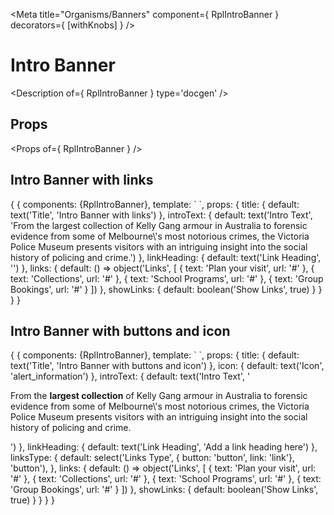 
<Meta title="Organisms/Banners" component={ RplIntroBanner } decorators={ [withKnobs] } />

# Intro Banner

<Description of={ RplIntroBanner } type='docgen' />

## Props

<Props of={ RplIntroBanner } />

## Intro Banner with links

<Preview>
  <Story name="Intro Banner with links" height="600px">
    {
      {
        components: {RplIntroBanner},
        template: `
          <rpl-intro-banner
            :title="title"
            :introText="introText"
            :linkHeading="linkHeading"
            :links="links"
            :showLinks="showLinks"
            class="rpl-site-constrain--on-all"
          />`,
        props: {
          title: {
            default: text('Title', 'Intro Banner with links')
          },
          introText: {
            default: text('Intro Text', 'From the largest collection of Kelly Gang armour in Australia to forensic evidence from some of Melbourne\'s most notorious crimes, the Victoria Police Museum presents visitors with an intriguing insight into the social history of policing and crime.')
          },
          linkHeading: {
            default: text('Link Heading', '')
          },
          links: {
            default: () => object('Links', [
              { text: 'Plan your visit', url: '#' },
              { text: 'Collections', url: '#' },
              { text: 'School Programs', url: '#' },
              { text: 'Group Bookings', url: '#' }
            ])
          },
          showLinks: {
            default: boolean('Show Links', true)
          }
        }
      }
    }
  </Story>
</Preview>

## Intro Banner with buttons and icon

<Preview>
  <Story name="Intro Banner with buttons and icon" height="600px">
    {
      {
        components: {RplIntroBanner},
        template: `
          <rpl-intro-banner
            :title="title"
            :introText="introText"
            :linkHeading="linkHeading"
            :links="links"
            :showLinks="showLinks"
            :linksType="linksType"
            :icon="icon"
            class="rpl-site-constrain--on-all"
          />`,
        props: {
          title: {
            default: text('Title', 'Intro Banner with buttons and icon')
          },
          icon: {
            default: text('Icon', 'alert_information')
          },
          introText: {
            default: text('Intro Text', '<p>From the <strong>largest collection</strong> of Kelly Gang armour in Australia to forensic evidence from some of Melbourne\'s most notorious crimes, the Victoria Police Museum presents visitors with an intriguing insight into the social history of policing and crime.</p>')
          },
          linkHeading: {
            default: text('Link Heading', 'Add a link heading here')
          },
          linksType: {
            default: select('Links Type', { button: 'button', link: 'link'}, 'button'),
          },
          links: {
            default: () => object('Links', [
              { text: 'Plan your visit', url: '#' },
              { text: 'Collections', url: '#' },
              { text: 'School Programs', url: '#' },
              { text: 'Group Bookings', url: '#' }
            ])
          },
          showLinks: {
            default: boolean('Show Links', true)
          }
        }
      }
    }
  </Story>
</Preview>
